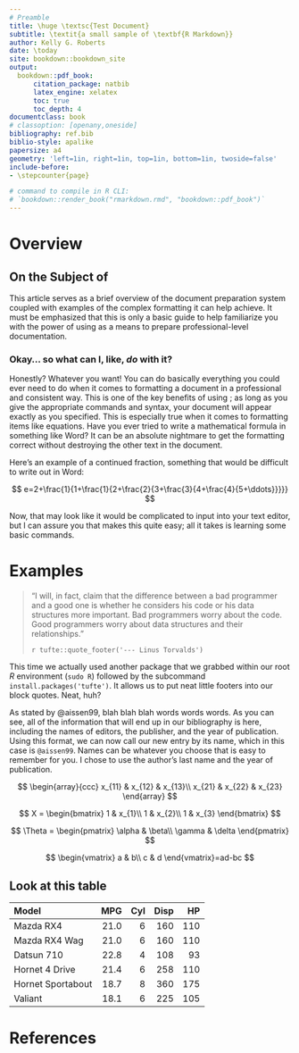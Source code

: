 ```yaml
---
# Preamble
title: \huge \textsc{Test Document}
subtitle: \textit{a small sample of \textbf{R Markdown}}
author: Kelly G. Roberts
date: \today
site: bookdown::bookdown_site
output:
  bookdown::pdf_book:
      citation_package: natbib
      latex_engine: xelatex
      toc: true
      toc_depth: 4
documentclass: book
# classoption: [openany,oneside]
bibliography: ref.bib
biblio-style: apalike
papersize: a4
geometry: 'left=1in, right=1in, top=1in, bottom=1in, twoside=false'
include-before:
- \stepcounter{page}

# command to compile in R CLI:
# `bookdown::render_book("rmarkdown.rmd", "bookdown::pdf_book")`
---
```


# Overview

## On the Subject of \LaTeX {-}
This article serves as a brief overview of the \LaTeX{} document preparation
system coupled with examples of the complex formatting it can help achieve. It
must be emphasized that this is only a basic guide to help familiarize you with
the power of using \LaTeX{} as a means to prepare professional-level
documentation.

### Okay... so what can I, like, *do* with it? {-}
Honestly? Whatever you want! You can do basically everything you could ever need
to do when it comes to formatting a document in a professional and consistent way.
This is one of the key benefits of using \LaTeX{}; as long as you give the appropriate
commands and syntax, your document will appear exactly as you specified. This is
especially true when it comes to formatting items like equations. Have you ever
tried to write a mathematical formula in something like Word? It can be an absolute
nightmare to get the formatting correct without destroying the other text in the
document.

Here's an example of a continued fraction, something that would be
\emph{exceptionally} difficult to write out in Word:

$$ e=2+\frac{1}{1+\frac{1}{2+\frac{2}{3+\frac{3}{4+\frac{4}{5+\ddots}}}}} $$

Now, that may look like it would be complicated to input into your text editor,
but I can assure you that \LaTeX{} makes this quite easy; all it takes is
learning some basic commands.



# Examples

> "I will, in fact, claim that the difference between a bad programmer and a good one is whether he
considers his code or his data structures more important.
> Bad programmers worry about the code.
> Good programmers worry about data structures and their relationships."
>
> `r tufte::quote_footer('--- Linus Torvalds')`

This time we actually used another package that we grabbed within our root *R* environment
(`sudo R`) followed by the subcommand `install.packages('tufte')`. It allows us to put neat little
footers into our block quotes. Neat, huh?

As stated by @aissen99, blah blah blah words words words. As you can see,
all of the information that will end up in our bibliography is here, including the
names of editors, the publisher, and the year of publication. Using this format,
we can now call our new entry by its name, which in this case is `@aissen99`. Names
can be whatever you choose that is easy to remember for you. I chose to use the
author's last name and the year of publication.

$$ \begin{array}{ccc}
    x_{11} & x_{12} & x_{13}\\
    x_{21} & x_{22} & x_{23}
 \end{array} $$

$$ X = \begin{bmatrix}
        1 & x_{1}\\
        1 & x_{2}\\
        1 & x_{3}
     \end{bmatrix} $$

$$ \Theta = \begin{pmatrix}
        \alpha & \beta\\
        \gamma & \delta
     \end{pmatrix} $$

$$ \begin{vmatrix}
    a & b\\
    c & d
 \end{vmatrix}=ad-bc $$

## Look at this table {-}
|Model             |MPG  |Cyl |Disp|HP  |
|:-----------------|----:|---:|---:|---:|
|Mazda RX4         |21.0 |6   |160 |110 |
|Mazda RX4 Wag     |21.0 |6   |160 |110 |
|Datsun 710        |22.8 |4   |108 |93  |
|Hornet 4 Drive    |21.4 |6   |258 |110 |
|Hornet Sportabout |18.7 |8   |360 |175 |
|Valiant           |18.1 |6   |225 |105 |

# References {-}

